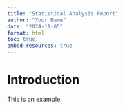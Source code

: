```yaml
---
title: "Statistical Analysis Report"
author: "Your Name"
date: "2024-11-05"
format: html
toc: true
embed-resources: true
---
```


# Introduction

This is an example.